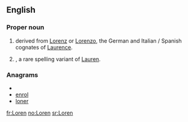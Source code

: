 ==English==

===Proper noun===
{{en-proper noun}}

# {{given name|male|from=Latin}} derived from [[Lorenz]] or [[Lorenzo]], the German and Italian / Spanish cognates of [[Laurence]].
# {{given name|female|from=Latin}}, a rare spelling variant of [[Lauren]].

===Anagrams===
* {{alphagram|elnor}}
* [[enrol#English|enrol]]
* [[loner#English|loner]]


[[fr:Loren]]
[[no:Loren]]
[[sr:Loren]]